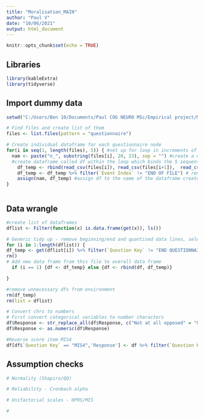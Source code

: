 ```yaml
---
title: "Moralisation_MAIN"
author: "Paul V"
date: "10/06/2021"
output: html_document
---
```


```r
knitr::opts_chunk$set(echo = TRUE)
```

## Libraries
```r

library(kableExtra)
library(tidyverse)

```


## Import dummy data
```r

setwd("C:/Users/Ben 10/Documents/Paul COG NEURO MSc/Empirical project/MAIN study dummy data") 

# Find files and create list of them
files <- list.files(pattern = "questionnaire")

# Create individual dataframe for each questionnaire node
for(i in seq(1, length(files), 5)) { #set up for loop in increments of 5 there are 5 dummy ppts
  nam <- paste("n_", substring(files[i], 20, 23), sep = "") #create a name for each question matching Gorilla node name
  #create dataframe called df within the loop which binds the 5 sequential files together
    df_temp <- rbind(read_csv(files[i]), read_csv(files[i+1]),  read_csv(files[i+2]),read_csv(files[i+3]),read_csv(files[i+4]))
    df_temp <- df_temp %>% filter(`Event Index` != "END OF FILE") # remove all END OF FILE lines
    assign(nam, df_temp) #assign df to the name of the dataframe created above
}



```
## Data wrangle
```r

#create list of dataframes
dflist <- Filter(function(x) is.data.frame(get(x)), ls())

# Generic tidy up - remove beginning/end and quantised data lines, select only relevant columns
for (i in 1:length(dflist)) {
df_temp <- get(dflist[i]) %>% filter(`Question Key` != "END QUESTIONNAIRE" &  `Question Key` != "BEGIN QUESTIONNAIRE", !grepl("quantised", get(dflist[i])$`Question Key`)  ) %>% select(`Participant Private ID`, `Question Key`, Response) 
rm()
# Add new data frame from this file to overall data frame
  if (i == 1) {df <- df_temp} else {df <- rbind(df, df_temp)}

}

#remove unnecessary dfs from environment
rm(df_temp)
rm(list = dflist)

# Convert chrs to numbers
# First convert categorical variables to number characters
df$Response <- str_replace_all(df$Response, c("Not at all opposed" = "0", "Slightly opposed" = "1", "Somewhat opposed" = "2", "Strongly opposed" = "3")   )
df$Response <- as.numeric(df$Response)

#Reverse score item MIS4
df[df$`Question Key` == "MIS4",'Response'] <- df %>% filter(`Question Key`== "MIS4") %>% select(Response) %>% transmute(Response = 6 - Response)

```

## Assumption checks
```r

# Normality (Shapiro/QQ)

# Reliability - Cronbach alpha

# Unifactorial scales - HPRS/MIS

# 


```

